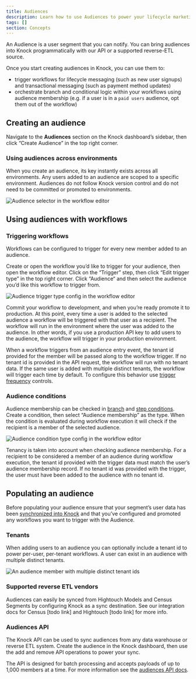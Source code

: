 ```yaml
---
title: Audiences
description: Learn how to use Audiences to power your lifecycle marketing use cases.
tags: []
section: Concepts
---
```


An Audience is a user segment that you can notify. You can bring audiences into Knock programmatically with our API or a supported reverse-ETL source.

Once you start creating audiences in Knock, you can use them to:

- trigger workflows for lifecycle messaging (such as new user signups) and transactional messaging (such as payment method updates)
- orchestrate branch and conditional logic within your workflows using audience membership (e.g. if a user is in a `paid users` audience, opt them out of the workflow)

## Creating an audience

Navigate to the **Audiences** section on the Knock dashboard’s sidebar, then click “Create Audience” in the top right corner.

### Using audiences across environments

When you create an audience, its key instantly exists across all environments. Any users added to an audience are scoped to a specific environment. Audiences do not follow Knock version control and do not need to be committed or promoted to environments.

![Audience selector in the workflow editor](/images/concepts/audiences/workflow-editor-audience-selector.png)

## Using audiences with workflows

### Triggering workflows

Workflows can be configured to trigger for every new member added to an audience.

Create or open the workflow you’d like to trigger for your audience, then open the workflow editor. Click on the “Trigger” step, then click “Edit trigger type” in the top right corner. Click “Audience“ and then select the audience you’d like this workflow to trigger from.

![Audience trigger type config in the workflow editor](/images/concepts/audiences/audience-trigger-type-config.png)

Commit your workflow to development, and when you’re ready promote it to production. At this point, every time a user is added to the selected audience a workflow will be triggered with that user as a recipient. The workflow will run in the environment where the user was added to the audience. In other words, if you use a production API key to add users to the audience, the workflow will trigger in your production environment.

When a workflow triggers from an audience entry event, the tenant id provided for the member will be passed along to the workflow trigger. If no tenant id is provided in the API request, the workflow will run with no tenant data. If the same user is added with multiple distinct tenants, the workflow will trigger each time by default. To configure this behavior use [trigger frequency](/send-notifications/triggering-workflows#controlling-workflow-trigger-frequency) controls.

### Audience conditions

Audience membership can be checked in [branch](designing-workflows/branch-function#adding-conditions-to-branches) and [step conditions](/designing-workflows/step-conditions). Create a condition, then select “Audience membership” as the type. When the condition is evaluated during workflow execution it will check if the recipient is a member of the selected audience.

![Audience condition type config in the workflow editor](/images/concepts/audiences/condition-config.png)

Tenancy is taken into account when checking audience membership. For a recipient to be considered a member of an audience during workflow execution, the tenant id provided with the trigger data must match the user’s audience membership record. If no tenant id was provided with the trigger, the user must have been added to the audience with no tenant id.

## Populating an audience

Before populating your audience ensure that your segment’s user data has been [synchronized into Knock](/managing-recipients/identifying-recipients) and that you’ve configured and promoted any workflows you want to trigger with the Audience.

### Tenants

When adding users to an audience you can optionally include a tenant id to power per-user, per-tenant workflows. A user can exist in an audience with multiple distinct tenants.

![An audience member with multiple distinct tenant ids](/images/concepts/audiences/audience-member-with-multiple-tenant-ids.png)

### Supported reverse ETL vendors

Audiences can easily be synced from Hightouch Models and Census Segments by configuring Knock as a sync destination. See our integration docs for Census [todo link] and Hightouch [todo link] for more info.

### Audiences API

The Knock API can be used to sync audiences from any data warehouse or reverse ETL system. Create the audience in the Knock dashboard, then use the add and remove API operations to power your sync.

The API is designed for batch processing and accepts payloads of up to 1,000 members at a time. For more information see the [audiences API docs](/reference#audiences).

